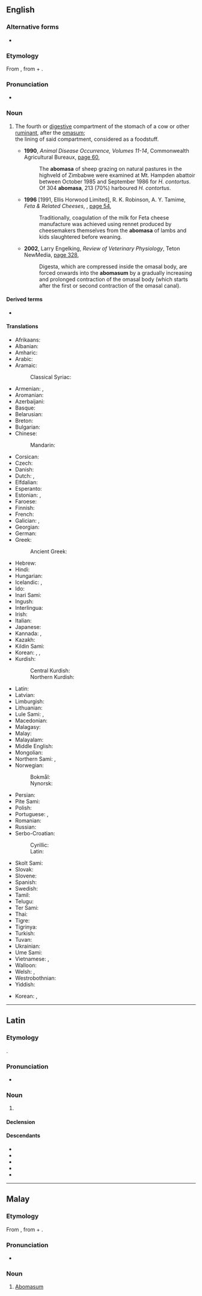 ==English==
{{wikipedia}}

===Alternative forms===
* {{l|en|abomasus}}

===Etymology===
From {{bor|en|NL.|abomāsum}}, from {{m|la|ab-|t=away from}} + {{m|la|omāsum|t=tripe of a bullock}}.

===Pronunciation===
* {{a|US}} {{IPA|en|/ˌæb.oʊˈmeɪ.səm/}}

===Noun===
{{en-noun|abomasa|s}}

# {{lb|en|biology|food}} The fourth or [[digestive]] compartment of the stomach of a cow or other [[ruminant]], after the [[omasum]];<br>the lining of said compartment, considered as a foodstuff.
#: {{syn|en|rennet stomach|rennet bag|reed tripe}}
#* '''1990''', ''Animal Disease Occurrence, Volumes 11-14'', Commonwealth Agricultural Bureaux, [https://books.google.com.au/books?id=SmtWAAAAYAAJ&q=%22abomasa%22%7C%22abomasums%22&dq=%22abomasa%22%7C%22abomasums%22&hl=en&newbks=1&newbks_redir=0&sa=X&ved=2ahUKEwi7_dfeiaz2AhXTAogKHaOLDG8Q6AF6BAgaEAI page 60],
#*: The '''abomasa''' of sheep grazing on natural pastures in the highveld of Zimbabwe were examined at Mt. Hampden abattoir between October 1985 and September 1986 for ''H. contortus''. Of 304 '''abomasa''', 213 (70%) harboured ''H. contortus''.
#* '''1996''' [1991, Ellis Horwood Limited], R. K. Robinson, A. Y. Tamime, ''Feta & Related Cheeses'', {{w|Woodhead Publishing|Woodhead Publishing Limited}}, [https://books.google.com.au/books?id=1zs4NzrRWhQC&pg=PA54&dq=%22abomasa%22%7C%22abomasums%22&hl=en&newbks=1&newbks_redir=0&sa=X&ved=2ahUKEwi7_dfeiaz2AhXTAogKHaOLDG8Q6AF6BAgTEAI#v=onepage&q=%22abomasa%22%7C%22abomasums%22&f=false page 54],
#*: Traditionally, coagulation of the milk for Feta cheese manufacture was achieved using rennet produced by cheesemakers themselves from the '''abomasa''' of lambs and kids slaughtered before weaning.
#* '''2002''', Larry Engelking, ''Review of Veterinary Physiology'', Teton NewMedia, [https://books.google.com.au/books?id=CV277NJHlwwC&pg=PA328&dq=%22abomasum%22%7C%22abomasa%22%7C%22abomasums%22&hl=en&newbks=1&newbks_redir=0&sa=X&ved=2ahUKEwjaqaSa-qv2AhWxH0QIHTUqBpcQ6AF6BAgJEAI#v=onepage&q=%22abomasum%22%7C%22abomasa%22%7C%22abomasums%22&f=false page 328],
#*: Digesta, which are compressed inside the omasal body, are forced onwards into the '''abomasum''' by a gradually increasing and prolonged contraction of the omasal body (which starts after the first or second contraction of the omasal canal).

====Derived terms====
* {{l|en|abomasal}}

====Translations====
{{trans-top|fourth or digestive stomach of a ruminant}}
* Afrikaans: {{t+|af|melkpens}}
* Albanian: {{t+|sq|mullëz|m}}
* Amharic: {{t|am|ወተት ኣንጀት}}
* Arabic: {{t|ar|إِنْفَحَة|f}}
* Aramaic:
*: Classical Syriac: {{t|syc|ܥܢܘܝܬܐ|f|tr=ʿənawwīṯā}}
* Armenian: {{t+|hy|շրդան}}, {{t|hy|խախածոց}}
* Aromanian: {{t-needed|rup}}
* Azerbaijani: {{t+|az|qursaq}}
* Basque: {{t|eu|abomaso}}
* Belarusian: {{t|be|сычу́г|m}}
* Breton: {{t|br|kaouledenn|f}}
* Bulgarian: {{t|bg|сирищник|m}}
* Chinese:
*: Mandarin: {{t+|cmn|皺胃|tr=zhòuwèi}}
* Corsican: {{t|co|caghjarella|f}}
* Czech: {{t+|cs|slez|m}}
* Danish: {{t|da|abomasum|c}}
* Dutch: {{t+|nl|leb|f}}, {{t+|nl|lebmaag|f}}
* Elfdalian: {{t|ovd|kęse|m}}
* Esperanto: {{t|eo|abomaso}}
* Estonian: {{t|et|libedik}}, {{t|et|libemagu}}
* Faroese: {{t|fo|vinstur|f}}
* Finnish: {{t+|fi|juoksutusmaha}}
* French: {{t+|fr|caillette|f}}
* Galician: {{t+|gl|abomaso|m}}, {{t+|gl|calleira|f}}
* Georgian: {{t-needed|ka}}
* German: {{t+|de|Labmagen|m}}
* Greek:
*: Ancient Greek: {{t|grc|ἤνυστρον|n}}
* Hebrew: {{t|he|קיבת המיצים|m|tr=kevát hamitsím}}
* Hindi: {{t-needed|hi}}
* Hungarian: {{t+|hu|oltógyomor}}
* Icelandic: {{t|is|vinstur|f}}, {{t|is|vigur|m}}
* Ido: {{t+|io|acidostomako}}
* Inari Sami: {{t|smn|togge}}
* Ingush: {{t|inh|шоа}}
* Interlingua: {{t|ia|abomaso}}
* Irish: {{t|ga|abomasam|m}}
* Italian: {{t+|it|abomaso|m}}
* Japanese: {{t|ja|ギアラ|tr=giara}}
* Kannada: {{t+|kn|ನಿಜೊಡಲು}}, {{t+|kn|ನೈಜಜಠರ}}
* Kazakh: {{t|kk|ұлтабар}}
* Kildin Sami: {{t|sjd|tå´ŋ̄g}}
* Korean: {{t|ko|주름위}}, {{t|ko|제4 위|tr=jesa wi}}, {{t+|ko|추위}}
* Kurdish:
*: Central Kurdish: {{t|ckb|شیلاوِک}}
*: Northern Kurdish: {{t+|kmr|şîlavk}}
{{trans-mid}}
* Latin: {{t|la|abomāsum|n}}
* Latvian: {{t|lv|glumenieks|m}}
* Limburgish: {{t|li|lebmaag|f}}
* Lithuanian: {{t|lt|šliužas|m}}
* Lule Sami: {{t|smj|dågge}}, {{t|smj|tåggē}}
* Macedonian: {{t-needed|mk}}
* Malagasy: {{t+|mg|vavoninkena}}
* Malay: {{t|ms|abomasum}}
* Malayalam: {{t-needed|ml}}
* Middle English: {{t|enm|rede}}
* Mongolian: {{t-needed|mn}}
* Northern Sami: {{t|se|doggi}}, {{t|se|dogˈge}}
* Norwegian:
*: Bokmål: {{t|nb|løypemage|m}}
*: Nynorsk: {{t|nn|løypemage|m}}
* Persian: {{t+|fa|شیردان}}
* Pite Sami: {{t|sje|dågˈge}}
* Polish: {{t+|pl|trawieniec|m-in}}
* Portuguese: {{t+|pt|abomaso}}, {{t+|pt|coalho|m}}
* Romanian: {{t+|ro|cheag|n}}
* Russian: {{t+|ru|сычу́г|m}}
* Serbo-Croatian:
*: Cyrillic: {{t|sh|си̏рӣште|m}}
*: Latin: {{t+|sh|sȉrīšte|m}}
* Skolt Sami: {{t|sms|tå´ǧǧ}}
* Slovak: {{t|sk|slez|m}}
* Slovene: {{t|sl|siriščnik|m}}
* Spanish: {{t+|es|abomaso|m}}
* Swedish: {{t|sv|löpmage|c}}
* Tamil: {{t-needed|ta}}
* Telugu: {{t-needed|te}}
* Ter Sami: {{t|sjt|toŋ̜̄g̜e}}
* Thai: {{t|th|อะโบมาซัม|tr=à boh-maa sam}}
* Tigre: {{t-needed|tig}}
* Tigrinya: {{t-needed|ti}}
* Turkish: {{t|tr|abomazum}}
* Tuvan: {{t|tyv|борбуяк}}
* Ukrainian: {{t|uk|сичу́г|m}}
* Ume Sami: {{t|sju|dåggee}}
* Vietnamese: {{t|vi|dạ túi khế}}, {{t|vi|dạ múi khế}}
* Walloon: {{t+|wa|molete|m}}
* Welsh: {{t|cy|cylla|m}}, {{t|cy|abomaswm|m}}
* Westrobothnian: {{t|gmq-bot|vinster|f}}
* Yiddish: {{t|yi|קיטניצע|f}}
{{trans-bottom}}
{{trans-top|reed tripe (food)}}
* Korean: {{t|ko|막창}}, {{t|ko|홍창}}
{{trans-bottom}}

{{C|en|Animal body parts}}

----

==Latin==

===Etymology===
{{affix|la|ab-|t1=away from|omāsum|t2=tripe of a bullock}}.

===Pronunciation===
* {{la-IPA|abomāsum}}

===Noun===
{{la-noun|abomāsum<2>}}

# {{topics|la|Animal body parts}} {{l|en|abomasum}}

====Declension====
{{la-ndecl|abomāsum<2>}}

====Descendants====
* {{desc|en|abomasum|bor=1}}
* {{desc|it|abomaso|bor=1}}
* {{desc|ms|abomasum|bor=1}}
* {{desc|pt|abomaso|bor=1}}
* {{desc|es|abomaso|bor=1}}

----

==Malay==

===Etymology===
From {{bor|ms|NL.|abomāsum}}, from {{der|ms|la|ab-|t=away from}} + {{m|la|omāsum|t=tripe of a bullock}}.

===Pronunciation===
* {{IPA|ms|/abomasum/}}

===Noun===
{{ms-noun|j=ابوماسوم}}

# {{topics|ms|Animal body parts}} [[abomasum#English|Abomasum]] {{gloss|fourth or digestive stomach of a ruminant}}